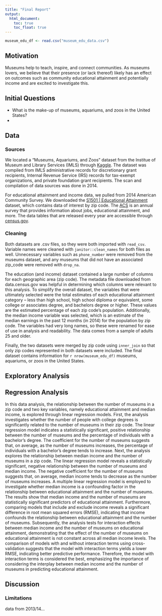 ```yaml
---
title: "Final Report"
output: 
  html_document:
    toc: true
    toc_float: true
---
```


```r
museum_edu_df <- read.csv("museum_edu_data.csv")
```

## Motivation

Museums help to teach, inspire, and connect communities. As museums lovers, we believe that their presence (or lack thereof) likely has an effect on outcomes such as community educational attainment and potentially income and are excited to investigate this.

## Initial Questions

* What is the make-up of museums, aquariums, and zoos in the United States?
* 

## Data

### Sources

We located a "Museums, Aquariums, and Zoos" dataset from the Institue of Museum and Library Services (IMLS) through [Kaggle](https://www.kaggle.com/datasets/imls/museum-directory). The dataset was compiled from IMLS administrative records for discretionary grant recipients, Internal Revenue Service (IRS) records for tax-exempt organizations, and private foundation grant recipients. The scan and compilation of data sources was done in 2014.

For educational attainment and income data, we pulled from 2014 American Community Survey. We downloaded the [S1501 | Educational Attainment](https://data.census.gov/table?q=education&t=Educational%20Attainment&g=010XX00US$8600000) dataset, which contains data of interest by zip code. The [ACS](https://www.census.gov/programs-surveys/acs/about.html) is an annual survey that provides information about jobs, educational attainment, and more. The data tables that are released every year are accessible through [census.gov](census.gov). 

### Cleaning

Both datasets are .csv files, so they were both imported with `read_csv`. Variable names were cleaned with `janitor::clean_names` for both files as well. Unnecessary variables such as `phone_number` were removed from the museums dataset, and any museums that did not have an associated zip_code were removed with `drop_na`. 

The education (and income) dataset contained a large number of columns for each geographic area (zip code). The metadata file downloaded from data.census.gov was helpful in determining which columns were relevant to this analysis. To simplify the overall dataset, the variables that were ultimately selected were the total estimates of each educational attainment category -- less than high school, high school diploma or equivalent, some college or associates degree, and bachelors degree or higher. These values are the estimated percentage of each zip code's population. Additionally, the median income variable was selected, which is an estimate of the median earnings in the past 12 months (in 2014) for the population by zip code. The variables had very long names, so these were renamed for ease of use in analysis and readability. The data comes from a sample of adults 25 and older.

Finally, the two datasets were merged by zip code using `inner_join` so that only zip codes represented in both datasets were included. The final dataset contains information for `r nrow(museum_edu_df)` museums, aquariums, or zoos in the United States.

## Exploratory Analysis



## Regression Analysis
In this data analysis, the relationship between the number of museums in a zip code and two key variables, namely educational attainment and median income, is explored through linear regression models. First, the analysis investigates whether the number of people with college degrees is significantly related to the number of museums in their zip code. The linear regression model indicates a statistically significant, positive relationship between the number of museums and the percentage of individuals with a bachelor’s degree. The coefficient for the number of museums suggests that, on average, as the number of museums increases, the percentage of individuals with a bachelor’s degree tends to increase.
Next, the analysis explores the relationship between median income and the number of museums in a zip code. The linear regression model reveals a statistically significant, negative relationship between the number of museums and median income. The negative coefficient for the number of museums suggests that, on average, median income tends to decrease as the number of museums increases.
A multiple linear regression model is employed to investigate whether median income is a confounding factor in the relationship between educational attainment and the number of museums. The results show that median income and the number of museums are statistically significant predictors of educational attainment. Furthermore, comparing models that include and exclude income reveals a significant difference in root mean squared errors (RMSE), indicating that income confounds the relationship between educational attainment and the number of museums.
Subsequently, the analysis tests for interaction effects between median income and the number of museums on educational attainment, demonstrating that the effect of the number of museums on educational attainment is not constant across all median income levels. The comparison of models with and without interaction terms using cross-validation suggests that the model with interaction terms yields a lower RMSE, indicating better predictive performance. Therefore, the model with interaction terms is considered the best, emphasizing the importance of considering the interplay between median income and the number of museums in predicting educational attainment.


## Discussion



### Limitations

data from 2013/14...

